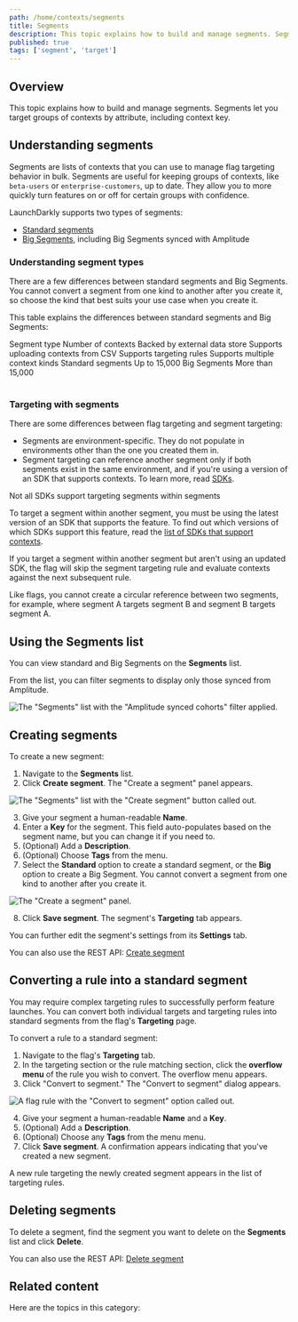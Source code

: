 ```yaml
---
path: /home/contexts/segments
title: Segments
description: This topic explains how to build and manage segments. Segments let you target groups of contexts by attribute, including context key.
published: true
tags: ['segment', 'target']
---
```


## Overview

This topic explains how to build and manage segments. Segments let you target groups of contexts by attribute, including context key.

## Understanding segments

Segments are lists of contexts that you can use to manage flag targeting behavior in bulk. Segments are useful for keeping groups of contexts, like `beta-users` or `enterprise-customers`, up to date. They allow you to more quickly turn features on or off for certain groups with confidence.

LaunchDarkly supports two types of segments:

- [Standard segments](/home/contexts/standard-segments)
- [Big Segments](/home/contexts/big-segments), including Big Segments synced with Amplitude

### Understanding segment types

There are a few differences between standard segments and Big Segments. You cannot convert a segment from one kind to another after you create it, so choose the kind that best suits your use case when you create it.

This table explains the differences between standard segments and Big Segments:

<Table>
  <TableHeader>
    <TableHeadCell>
      Segment type
    </TableHeadCell>
    <TableHeadCell>
      Number of contexts
    </TableHeadCell>
    <TableHeadCell>
      Backed by external data store
    </TableHeadCell>
    <TableHeadCell>
      Supports uploading contexts from CSV
    </TableHeadCell>
    <TableHeadCell>
      Supports targeting rules
    </TableHeadCell>
    <TableHeadCell>
      Supports multiple context kinds
    </TableHeadCell>
  </TableHeader>
  <TableBody>
    <TableRow>
      <TableCell>
      Standard segments
      </TableCell>
      <TableCell>
        Up to 15,000
      </TableCell>
      <TableCell>
      </TableCell>
      <TableCell>
      </TableCell>
      <TableCell>
        <Icon name="checkbox-marked-circle" height="1.5rem" fill="primarySafe"></Icon>
      </TableCell>
      <TableCell>
        <Icon name="checkbox-marked-circle" height="1.5rem" fill="primarySafe"></Icon>
      </TableCell>
    </TableRow>
    <TableRow>
      <TableCell>
      Big Segments
      </TableCell>
      <TableCell>
        More than 15,000
      </TableCell>
      <TableCell>
        <Icon name="checkbox-marked-circle" height="1.5rem" fill="primarySafe"></Icon>
      </TableCell>
      <TableCell>
        <Icon name="checkbox-marked-circle" height="1.5rem" fill="primarySafe"></Icon>
      </TableCell>
      <TableCell>
      </TableCell>
      <TableCell>
      </TableCell>
    </TableRow>
  </TableBody>
</Table>

### Targeting with segments

There are some differences between flag targeting and segment targeting:

- Segments are environment-specific. They do not populate in environments other than the one you created them in.
- Segment targeting can reference another segment only if both segments exist in the same environment, and if you're using a version of an SDK that supports contexts. To learn more, read [SDKs](/sdk).

<Callout intent="primary">
<CalloutTitle>Not all SDKs support targeting segments within segments</CalloutTitle>
<CalloutDescription>

To target a segment within another segment, you must be using the latest version of an SDK that supports the feature. To find out which versions of which SDKs support this feature, read the [list of SDKs that support contexts](/sdk).

If you target a segment within another segment but aren't using an updated SDK, the flag will skip the segment targeting rule and evaluate contexts against the next subsequent rule.

</CalloutDescription>
</Callout>

Like flags, you cannot create a circular reference between two segments, for example, where segment A targets segment B and segment B targets segment A.

## Using the Segments list

You can view standard and Big Segments on the **Segments** list.

From the list, you can filter segments to display only those synced from Amplitude.

![The "Segments" list with the "Amplitude synced cohorts" filter applied.](segments-dashboard-amplitude-filter.png)

## Creating segments

To create a new segment:

1. Navigate to the **Segments** list.
2. Click **Create segment**. The "Create a segment" panel appears.

![The "Segments" list with the "Create segment" button called out.](segments-new-callout.png)


3. Give your segment a human-readable **Name**.
4. Enter a **Key** for the segment. This field auto-populates based on the segment name, but you can change it if you need to.
5. (Optional) Add a **Description**.
6. (Optional) Choose **Tags** from the menu.
7. Select the **Standard** option to create a standard segment, or the **Big** option to create a Big Segment. You cannot convert a segment from one kind to another after you create it.

![The "Create a segment" panel.](segments-create.png)

8. Click **Save segment**. The segment's **Targeting** tab appears.

You can further edit the segment's settings from its **Settings** tab.

<LearnMore>

You can also use the REST API: [Create segment](https://apidocs.launchdarkly.com/tag/Segments#operation/postSegment)

</LearnMore>

## Converting a rule into a standard segment

You may require complex targeting rules to successfully perform feature launches. You can convert both individual targets and targeting rules into standard segments from the flag's **Targeting** page.

To convert a rule to a standard segment:

1. Navigate to the flag's **Targeting** tab.
2. In the targeting section or the rule matching section, click the **overflow menu** of the rule you wish to convert. The overflow menu appears.
3. Click "Convert to segment." The "Convert to segment" dialog appears.

![A flag rule with the "Convert to segment" option called out.](segment-convert-to-segment.png)

4. Give your segment a human-readable **Name** and a **Key**.
5. (Optional) Add a **Description**.
6. (Optional) Choose any **Tags** from the menu menu.
7. Click **Save segment**. A confirmation appears indicating that you've created a new segment.

A new rule targeting the newly created segment appears in the list of targeting rules.

## Deleting segments

To delete a segment, find the segment you want to delete on the **Segments** list and click **Delete**.

<LearnMore>

You can also use the REST API: [Delete segment](https://apidocs.launchdarkly.com/tag/Segments#operation/deleteSegment)

</LearnMore>

## Related content

Here are the topics in this category:
<ChildPageList path="/home/contexts/segments" unsorted="true" />
